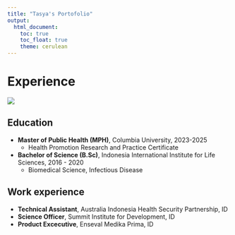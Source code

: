```yaml
---
title: "Tasya's Portofolio"
output: 
  html_document:
    toc: true
    toc_float: true
    theme: cerulean
---
```


# Experience

![](https://i.giphy.com/PoHw35gJS9WmgJj1q4.webp)

## Education

* **Master of Public Health (MPH)**, Columbia University, 2023-2025
  * Health Promotion Research and Practice Certificate
* **Bachelor of Science (B.Sc)**, Indonesia International Institute for Life Sciences, 2016 - 2020
  * Biomedical Science, Infectious Disease

## Work experience

* **Technical Assistant**, Australia Indonesia Health Security Partnership, ID
* **Science Officer**, Summit Institute for Development, ID
* **Product Excecutive**, Enseval Medika Prima, ID
